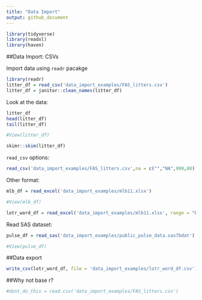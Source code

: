 ```yaml
---
title: "Data Import"
output: github_document
---
```


```r
library(tidyverse)
library(readxl)
library(haven)
```


##Data Import: CSVs

Import data using `readr` pacakge


```r
library(readr)
litter_df = read_csv('data_import_examples/FAS_litters.csv')
litter_df = janitor::clean_names(litter_df)
```

Look at the data:

```r
litter_df
head(litter_df)
tail(litter_df)
```

```r
#View(litter_df)
```

```r
skimr::skim(litter_df)
```

`read_csv` options:

```r
read_csv('data_import_examples/FAS_litters.csv',na = c("","NA",999,88), skip= 2)
```

Other format:

```r
mlb_df = read_excel('data_import_examples/mlb11.xlsx')
```

```r
#View(mlb_df)
```

```r
lotr_word_df = read_excel('data_import_examples/mlb11.xlsx', range = "B3:B6")
```

Read SAS dataset:

```r
pulse_df = read_sas('data_import_examples/public_pulse_data.sas7bdat')
```

```r
#View(pulse_df)
```

##Data export

```r
write_csv(lotr_word_df, file = 'data_import_examples/lotr_word_df.csv')
```

##Why not base r?

```r
#dont_do_this = read.csv('data_import_examples/FAS_litters.csv')
```


